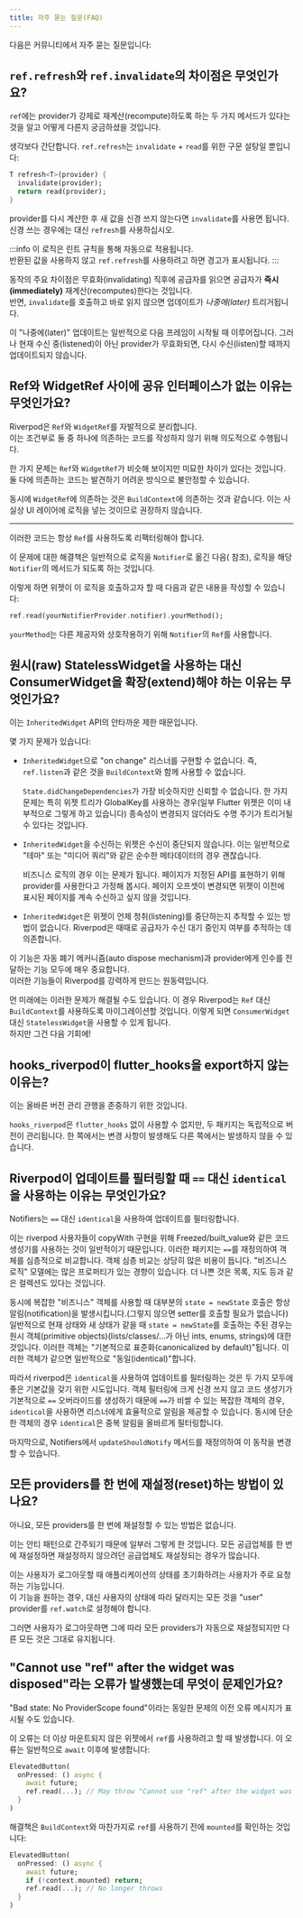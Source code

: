 ```yaml
---
title: 자주 묻는 질문(FAQ)
---
```



다음은 커뮤니티에서 자주 묻는 질문입니다:

## `ref.refresh`와 `ref.invalidate`의 차이점은 무엇인가요?

`ref`에는 provider가 강제로 재계산(recompute)하도록 하는 두 가지 메서드가 있다는 것을 알고 어떻게 다른지 궁금하셨을 것입니다.

생각보다 간단합니다. `ref.refresh`는 `invalidate` + `read`를 위한 구문 설탕일 뿐입니다:

```dart
T refresh<T>(provider) {
  invalidate(provider);
  return read(provider);
}
```

provider를 다시 계산한 후 새 값을 신경 쓰지 않는다면 `invalidate`를 사용면 됩니다.
신경 쓰는 경우에는 대신 `refresh`를 사용하십시오.

:::info
이 로직은 린트 규칙을 통해 자동으로 적용됩니다.  
반환된 값을 사용하지 않고 `ref.refresh`를 사용하려고 하면 경고가 표시됩니다.
:::

동작의 주요 차이점은 무효화(invalidating) 직후에 공급자를 읽으면 공급자가 **즉시(immediately)** 재계산(recomputes)한다는 것입니다.  
반면, `invalidate`를 호출하고 바로 읽지 않으면 업데이트가 _나중에(later)_ 트리거됩니다.

이 "나중에(later)" 업데이트는 일반적으로 다음 프레임이 시작될 때 이루어집니다.
그러나 현재 수신 중(listened)이 아닌 provider가 무효화되면, 다시 수신(listen)할 때까지 업데이트되지 않습니다.

## Ref와 WidgetRef 사이에 공유 인터페이스가 없는 이유는 무엇인가요?

Riverpod은 `Ref`와 `WidgetRef`를 자발적으로 분리합니다.  
이는 조건부로 둘 중 하나에 의존하는 코드를 작성하지 않기 위해 의도적으로 수행됩니다.

한 가지 문제는 `Ref`와 `WidgetRef`가 비슷해 보이지만 미묘한 차이가 있다는 것입니다.  
둘 다에 의존하는 코드는 발견하기 어려운 방식으로 불안정할 수 있습니다.

동시에 `WidgetRef`에 의존하는 것은 `BuildContext`에 의존하는 것과 같습니다.
이는 사실상 UI 레이어에 로직을 넣는 것이므로 권장하지 않습니다.

---

이러한 코드는 항상 `Ref`를 사용하도록 리팩터링해야 합니다.

이 문제에 대한 해결책은 일반적으로 로직을 `Notifier`로 옮긴 다음(<Link documentID="essentials/side_effects" /> 참조), 로직을 해당 `Notifier`의 메서드가 되도록 하는 것입니다.

이렇게 하면 위젯이 이 로직을 호출하고자 할 때 다음과 같은 내용을 작성할 수 있습니다:

```dart
ref.read(yourNotifierProvider.notifier).yourMethod();
```

`yourMethod`는 다른 제공자와 상호작용하기 위해 `Notifier`의 `Ref`를 사용합니다.

## 원시(raw) StatelessWidget을 사용하는 대신 ConsumerWidget을 확장(extend)해야 하는 이유는 무엇인가요?

이는 `InheritedWidget` API의 안타까운 제한 때문입니다.

몇 가지 문제가 있습니다:

- `InheritedWidget`으로 "on change" 리스너를 구현할 수 없습니다.
  즉, `ref.listen`과 같은 것을 `BuildContext`와 함께 사용할 수 없습니다.

  `State.didChangeDependencies`가 가장 비슷하지만 신뢰할 수 없습니다.
  한 가지 문제는 특히 위젯 트리가 GlobalKey를 사용하는 경우(일부 Flutter 위젯은 이미 내부적으로 그렇게 하고 있습니다) 종속성이 변경되지 않더라도 수명 주기가 트리거될 수 있다는 것입니다.

- `InheritedWidget`을 수신하는 위젯은 수신이 중단되지 않습니다.
  이는 일반적으로 "테마" 또는 "미디어 쿼리"와 같은 순수한 메타데이터의 경우 괜찮습니다.

  비즈니스 로직의 경우 이는 문제가 됩니다.
  페이지가 지정된 API를 표현하기 위해 provider를 사용한다고 가정해 봅시다.
  페이지 오프셋이 변경되면 위젯이 이전에 표시된 페이지를 계속 수신하고 싶지 않을 것입니다.

- `InheritedWidget`은 위젯이 언제 청취(listening)를 중단하는지 추적할 수 있는 방법이 없습니다.
  Riverpod은 때때로 공급자가 수신 대기 중인지 여부를 추적하는 데 의존합니다.

이 기능은 자동 폐기 메커니즘(auto dispose mechanism)과 provider에게 인수를 전달하는 기능 모두에 매우 중요합니다.  
이러한 기능들이 Riverpod를 강력하게 만드는 원동력입니다.

먼 미래에는 이러한 문제가 해결될 수도 있습니다. 이 경우 Riverpod는 `Ref` 대신 `BuildContext`를 사용하도록 마이그레이션할 것입니다.
이렇게 되면 `ConsumerWidget` 대신 `StatelessWidget`을 사용할 수 있게 됩니다.  
하지만 그건 다음 기회에!

## hooks_riverpod이 flutter_hooks을 export하지 않는 이유는?

이는 올바른 버전 관리 관행을 존중하기 위한 것입니다.

`hooks_riverpod`은 `flutter_hooks` 없이 사용할 수 없지만, 두 패키지는 독립적으로 버전이 관리됩니다. 
한 쪽에서는 변경 사항이 발생해도 다른 쪽에서는 발생하지 않을 수 있습니다.

## Riverpod이 업데이트를 필터링할 때 `==` 대신 `identical`을 사용하는 이유는 무엇인가요?

Notifiers는 `==` 대신 `identical`을 사용하여 업데이트를 필터링합니다.

이는 riverpod 사용자들이 copyWith 구현을 위해 Freezed/built_value와 같은 코드 생성기를 사용하는 것이 일반적이기 때문입니다. 
이러한 패키지는 `==`를 재정의하여 객체를 심층적으로 비교합니다. 
객체 심층 비교는 상당히 많은 비용이 듭니다. 
"비즈니스 로직" 모델에는 많은 프로퍼티가 있는 경향이 있습니다. 
더 나쁜 것은 목록, 지도 등과 같은 컬렉션도 있다는 것입니다.

동시에 복잡한 "비즈니스" 객체를 사용할 때 대부분의 `state = newState` 호출은 항상 알림(notification)을 발생시킵니다.(그렇지 않으면 setter를 호출할 필요가 없습니다) 
일반적으로 현재 상태와 새 상태가 같을 때 `state = newState`를 호출하는 주된 경우는 원시 객체(primitive objects)(lists/classes/...가 아닌 ints, enums, strings)에 대한 것입니다.
이러한 객체는 "기본적으로 표준화(canonicalized by default)"됩니다. 이러한 객체가 같으면 일반적으로 "동일(identical)"합니다.

따라서 riverpod은 `identical`을 사용하여 업데이트를 필터링하는 것은 두 가지 모두에 좋은 기본값을 갖기 위한 시도입니다. 
객체 필터링에 크게 신경 쓰지 않고 코드 생성기가 기본적으로 `==` 오버라이드를 생성하기 때문에 `==`가 비쌀 수 있는 복잡한 객체의 경우, `identical`을 사용하면 리스너에게 효율적으로 알림을 제공할 수 있습니다.
동시에 단순한 객체의 경우 `identical`은 중복 알림을 올바르게 필터링합니다.

마지막으로, Notifiers에서 `updateShouldNotify` 메서드를 재정의하여 이 동작을 변경할 수 있습니다.

## 모든 providers를 한 번에 재설정(reset)하는 방법이 있나요?

아니요, 모든 providers를 한 번에 재설정할 수 있는 방법은 없습니다.

이는 안티 패턴으로 간주되기 때문에 일부러 그렇게 한 것입니다. 
모든 공급업체를 한 번에 재설정하면 재설정하지 않으려던 공급업체도 재설정되는 경우가 많습니다.

이는 사용자가 로그아웃할 때 애플리케이션의 상태를 초기화하려는 사용자가 주로 요청하는 기능입니다.  
이 기능을 원하는 경우, 대신 사용자의 상태에 따라 달라지는 모든 것을 "user" provider를 `ref.watch`로 설정해야 합니다.

그러면 사용자가 로그아웃하면 그에 따라 모든 providers가 자동으로 재설정되지만 다른 모든 것은 그대로 유지됩니다.

## "Cannot use "ref" after the widget was disposed"라는 오류가 발생했는데 무엇이 문제인가요?

"Bad state: No ProviderScope found"이라는 동일한 문제의 이전 오류 메시지가 표시될 수도 있습니다.

이 오류는 더 이상 마운트되지 않은 위젯에서 `ref`를 사용하려고 할 때 발생합니다. 
이 오류는 일반적으로 `await` 이후에 발생합니다:

```dart
ElevatedButton(
  onPressed: () async {
    await future;
    ref.read(...); // May throw "Cannot use "ref" after the widget was disposed"
  }
)
```

해결책은 `BuildContext`와 마찬가지로 `ref`를 사용하기 전에 `mounted`를 확인하는 것입니다:

```dart
ElevatedButton(
  onPressed: () async {
    await future;
    if (!context.mounted) return;
    ref.read(...); // No longer throws
  }
)
```
